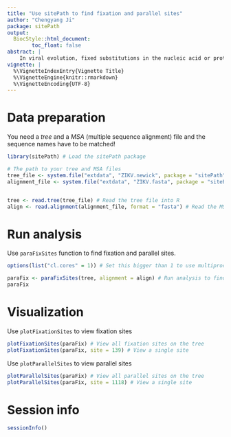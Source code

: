 ```yaml
---
title: "Use sitePath to find fixation and parallel sites"
author: "Chengyang Ji"
package: sitePath
output:
  BiocStyle::html_document:
        toc_float: false
abstract: |
    In viral evolution, fixed substitutions in the nucleic acid or protein level are closely associated with maintaining viral function, while parallel mutation reflects the competitive nature in adaptive selection. The continued accumulation of large-scale viral sequence data enhances the challenge of identifying important mutations in a quick and accurate manner. In sitePath, the phylogenetic tree was separated into a set of inheritable phylogenetic pathways via an automated pathway-division method. Then, for each phylogenetic pathway, the identification of fixed substitutions was transformed into a local-optimal-solution problem directed by a minimal entropy algorithm. Finally, the parallel mutation was determined based on the recurrence of mutations among at least two phylogenetic pathways.
vignette: |
  %\VignetteIndexEntry{Vignette Title}
  %\VignetteEngine{knitr::rmarkdown}
  %\VignetteEncoding{UTF-8}
---
```


# Data preparation
You need a _tree_ and a _MSA_ (multiple sequence alignment) file and the sequence names have to be matched!
```r
library(sitePath) # Load the sitePath package

# The path to your tree and MSA files
tree_file <- system.file("extdata", "ZIKV.newick", package = "sitePath")
alignment_file <- system.file("extdata", "ZIKV.fasta", package = "sitePath")


tree <- read.tree(tree_file) # Read the tree file into R
align <- read.alignment(alignment_file, format = "fasta") # Read the MSA file into R

```

# Run analysis
Use `paraFixSites` function to find fixation and parallel sites.

```r
options(list("cl.cores" = 1)) # Set this bigger than 1 to use multiprocessing

paraFix <- paraFixSites(tree, alignment = align) # Run analysis to find fixation and parallel sites
paraFix
```

# Visualization
Use `plotFixationSites` to view fixation sites
```r
plotFixationSites(paraFix) # View all fixation sites on the tree
plotFixationSites(paraFix, site = 139) # View a single site

```
Use `plotParallelSites` to view parallel sites
```r
plotParallelSites(paraFix) # View all parallel sites on the tree
plotParallelSites(paraFix, site = 1118) # View a single site
```


# Session info {.unnumbered}

```r
sessionInfo()
```
